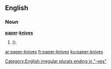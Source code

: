 ==English==

===Noun===
'''[[paper]]-[[knives]]'''
# {{plural of|paper-knife|lang=en|nodot=1}} ({{alternative spelling of|paperknives|lang=en|nocap=1|nodot=1}}).

[[Category:English irregular plurals ending in "-ves"]]

[[ar:paper-knives]]
[[fr:paper-knives]]
[[ku:paper-knives]]